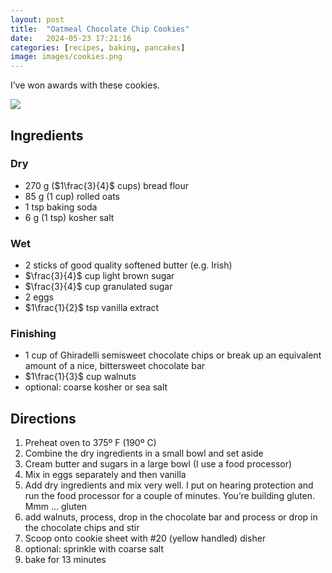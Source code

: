 ```yaml
---
layout: post
title:  "Oatmeal Chocolate Chip Cookies"
date:   2024-05-23 17:21:16
categories: [recipes, baking, pancakes]
image: images/cookies.png
---
```

I've won awards with these cookies.

![](images/cookies.png){fig-alt="a bowl of delivious cookies"}

## Ingredients

### Dry
- $270$ g ($1\frac{3}{4}$ cups) bread flour
- $85$ g ($1$ cup) rolled oats
- $1$ tsp baking soda
- $6$ g ($1$ tsp) kosher salt

### Wet
- $2$ sticks of good quality softened butter (e.g. Irish)
- $\frac{3}{4}$ cup light brown sugar
- $\frac{3}{4}$ cup granulated sugar
- $2$ eggs
- $1\frac{1}{2}$ tsp vanilla extract

### Finishing
- $1$ cup of Ghiradelli semisweet chocolate chips or break up an equivalent amount of a nice, bittersweet chocolate bar
- $1\frac{1}{3}$ cup walnuts
- optional: coarse kosher or sea salt

## Directions

1. Preheat oven to 375º F (190º C)
1. Combine the dry ingredients in a small bowl and set aside
1. Cream butter and sugars in a large bowl (I use a food processor)
2. Mix in eggs separately and then vanilla
3. Add dry ingredients and mix very well. I put on hearing protection and run the food processor for a couple of minutes.  You're building gluten.  Mmm ... gluten
4. add walnuts, process, drop in the chocolate bar and process or drop in the chocolate chips and stir 
3. Scoop onto cookie sheet with #20 (yellow handled) disher
5. optional: sprinkle with coarse salt
9. bake for 13 minutes